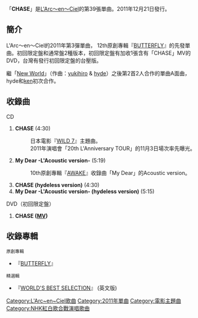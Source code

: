 {{Infobox Single 
| Name           = CHASE
| Artist         = [[L'Arc〜en〜Ciel|L'Arc〜en〜Ciel]]
| Album          = [[BUTTERFLY_(原創專輯)|BUTTERFLY]]
| A-side         = 
| B-side         = [[AWAKE_(原創專輯)|My Dear]] -L'Acoustic Version-
| Released       = 2011年12月21日<br>2012年5月23日<small>（全英語詞版）</small>
| Format         = [[單曲|單曲]]<br>[[數位音樂下載|數位音樂下載]]<small>（全英語詞版）</small>
| Recorded       = 2011年
| Genre          = [[J-POP|J-POP]]
| Length         = 19分36秒
| Label          = [[Ki/oon_Records|Ki/oon Records]]
| Writer         = [[hyde|hyde]], [[ken|ken]]
| Producer       = L'Arc〜en〜Ciel<br>[[岡野一|岡野一]]
| Certification  = 黃金（[[日本唱片業協會|日本唱片業協會]]）
| Chart position = * 當週排行第2名<small>（[[ORICON|ORICON]]）</small>
| Last single    = [[X_X_X|X X X]]<br />（2011年）
| This single    = '''CHASE'''<br />（2011年） 
| Next single    = 
}}
「'''CHASE'''」是[[L'Arc〜en〜Ciel|L'Arc〜en〜Ciel]]的第39張單曲。2011年12月21日發行。

== 簡介 ==
L'Arc〜en〜Ciel的2011年第3彈單曲， 12th原創專輯『[[BUTTERFLY_(原創專輯)|BUTTERFLY]]』的先發單曲。初回限定盤和通常盤2種版本，初回限定盤有加收1張含有「CHASE」MV的DVD，台灣有發行初回限定盤的台壓版。

繼「[[New_World_(L'Arc〜en〜Ciel單曲)|New World]]」（作曲：[[yukihiro|yukihiro]] & [[hyde|hyde]]）之後第2首2人合作的單曲A面曲，hyde和[[ken|ken]]初次合作。

== 收錄曲 ==
; CD
# '''CHASE''' (4:30)
#:日本電影『[[WILD_7|WILD 7]]』主題曲。
#:2011年演唱會「20th L'Anniversary TOUR」的11月3日場次率先曝光。
# '''My Dear -L'Acoustic version-''' (5:19)
#:10th原創專輯『[[AWAKE_(原創專輯)|AWAKE]]』收錄曲「My Dear」的Acoustic version。
# '''CHASE (hydeless version)''' (4:30)
# '''My Dear -L'Acoustic version- (hydeless version)''' (5:15)

; DVD（初回限定盤）
#'''CHASE ([[MV|MV]])''' 

== 收錄專輯 ==
;<small>原創專輯</small>
*『[[BUTTERFLY_(原創專輯)|BUTTERFLY]]』 
;<small>精選輯</small>
*『[[WORLD'S_BEST_SELECTION|WORLD'S BEST SELECTION]]』 (英文版)

{{L'Arc~en~Ciel}}
{{日本有線大獎}}

[[Category:L'Arc~en~Ciel歌曲|Category:L'Arc~en~Ciel歌曲]]
[[Category:2011年單曲|Category:2011年單曲]]
[[Category:電影主題曲|Category:電影主題曲]]
[[Category:NHK紅白歌合戰演唱歌曲|Category:NHK紅白歌合戰演唱歌曲]]